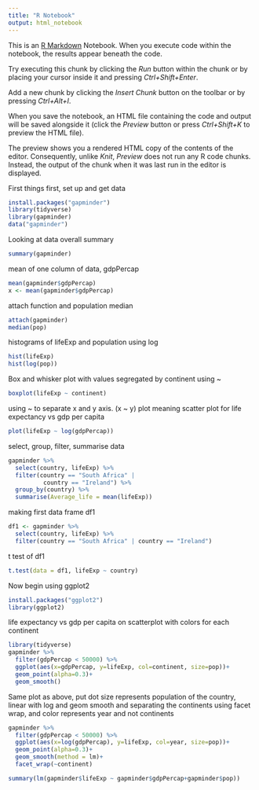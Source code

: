 ---
title: "R Notebook"
output: html_notebook
---

This is an [R Markdown](http://rmarkdown.rstudio.com) Notebook. When you execute code within the notebook, the results appear beneath the code. 

Try executing this chunk by clicking the *Run* button within the chunk or by placing your cursor inside it and pressing *Ctrl+Shift+Enter*. 


Add a new chunk by clicking the *Insert Chunk* button on the toolbar or by pressing *Ctrl+Alt+I*.

When you save the notebook, an HTML file containing the code and output will be saved alongside it (click the *Preview* button or press *Ctrl+Shift+K* to preview the HTML file).

The preview shows you a rendered HTML copy of the contents of the editor. Consequently, unlike *Knit*, *Preview* does not run any R code chunks. Instead, the output of the chunk when it was last run in the editor is displayed.


First things first, set up and get data
```{r}
install.packages("gapminder")
library(tidyverse)
library(gapminder)
data("gapminder")
```

Looking at data overall summary
```{r}
summary(gapminder)
```



mean of one column of data, gdpPercap
```{r}
mean(gapminder$gdpPercap)
x <- mean(gapminder$gdpPercap)
```

attach function and population median
```{r}
attach(gapminder)
median(pop)
```



histograms of lifeExp and population using log
```{r}
hist(lifeExp)
hist(log(pop))
```



Box and whisker plot with values segregated by continent using ~
```{r}
boxplot(lifeExp ~ continent)
```



using ~ to separate x and y axis. (x ~ y)
plot meaning scatter plot for life expectancy vs gdp per capita
```{r}
plot(lifeExp ~ log(gdpPercap))
```



select, group, filter, summarise data
```{r}
gapminder %>% 
  select(country, lifeExp) %>% 
  filter(country == "South Africa" | 
          country == "Ireland") %>% 
  group_by(country) %>% 
  summarise(Average_life = mean(lifeExp))
```



making first data frame df1

```{r}
df1 <- gapminder %>% 
  select(country, lifeExp) %>% 
  filter(country == "South Africa" | country == "Ireland")
```



t test of df1
```{r}
t.test(data = df1, lifeExp ~ country)
```


Now begin using ggplot2
```{r}
install.packages("ggplot2")
library(ggplot2)
```


life expectancy vs gdp per capita on scatterplot with colors for each continent
```{r}
library(tidyverse)
gapminder %>% 
  filter(gdpPercap < 50000) %>% 
  ggplot(aes(x=gdpPercap, y=lifeExp, col=continent, size=pop))+
  geom_point(alpha=0.3)+
  geom_smooth()
```



Same plot as above, put dot size represents population of the country, linear with log and geom smooth and separating the continents using facet wrap, and color represents year and not continents
```{r}
gapminder %>% 
  filter(gdpPercap < 50000) %>% 
  ggplot(aes(x=log(gdpPercap), y=lifeExp, col=year, size=pop))+
  geom_point(alpha=0.3)+
  geom_smooth(method = lm)+
  facet_wrap(~continent)
```




```{r}
summary(lm(gapminder$lifeExp ~ gapminder$gdpPercap+gapminder$pop))
```


